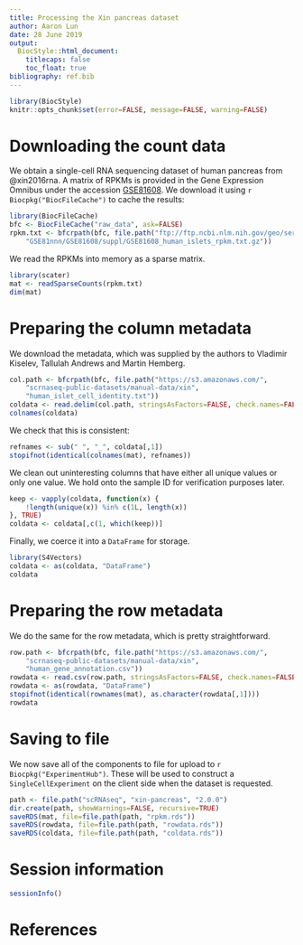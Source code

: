 ```yaml
---
title: Processing the Xin pancreas dataset
author: Aaron Lun
date: 28 June 2019
output:
  BiocStyle::html_document:
    titlecaps: false
    toc_float: true
bibliography: ref.bib
---
```


```r
library(BiocStyle)
knitr::opts_chunk$set(error=FALSE, message=FALSE, warning=FALSE)
```

# Downloading the count data

We obtain a single-cell RNA sequencing dataset of human pancreas from @xin2016rna. 
A matrix of RPKMs is provided in the Gene Expression Omnibus
under the accession [GSE81608](https://www.ncbi.nlm.nih.gov/geo/query/acc.cgi?acc=GSE81608).
We download it using `r Biocpkg("BiocFileCache")` to cache the results:

```r
library(BiocFileCache)
bfc <- BiocFileCache("raw_data", ask=FALSE)    
rpkm.txt <- bfcrpath(bfc, file.path("ftp://ftp.ncbi.nlm.nih.gov/geo/series",
    "GSE81nnn/GSE81608/suppl/GSE81608_human_islets_rpkm.txt.gz"))
```

We read the RPKMs into memory as a sparse matrix.

```r
library(scater)
mat <- readSparseCounts(rpkm.txt)
dim(mat)
```

# Preparing the column metadata

We download the metadata, which was supplied by the authors to Vladimir Kiselev, Tallulah Andrews and Martin Hemberg.

```r
col.path <- bfcrpath(bfc, file.path("https://s3.amazonaws.com/",
    "scrnaseq-public-datasets/manual-data/xin",
    "human_islet_cell_identity.txt"))
coldata <- read.delim(col.path, stringsAsFactors=FALSE, check.names=FALSE)
colnames(coldata)
```

We check that this is consistent:

```r
refnames <- sub(" ", "_", coldata[,1])
stopifnot(identical(colnames(mat), refnames))
```

We clean out uninteresting columns that have either all unique values or only one value.
We hold onto the sample ID for verification purposes later.

```r
keep <- vapply(coldata, function(x) {
    !length(unique(x)) %in% c(1L, length(x))
}, TRUE)
coldata <- coldata[,c(1, which(keep))]
```

Finally, we coerce it into a `DataFrame` for storage.

```r
library(S4Vectors)
coldata <- as(coldata, "DataFrame")
coldata
```

# Preparing the row metadata

We do the same for the row metadata, which is pretty straightforward.

```r
row.path <- bfcrpath(bfc, file.path("https://s3.amazonaws.com/",
    "scrnaseq-public-datasets/manual-data/xin",
    "human_gene_annotation.csv"))
rowdata <- read.csv(row.path, stringsAsFactors=FALSE, check.names=FALSE)
rowdata <- as(rowdata, "DataFrame")
stopifnot(identical(rownames(mat), as.character(rowdata[,1])))
rowdata
```

# Saving to file

We now save all of the components to file for upload to `r Biocpkg("ExperimentHub")`.
These will be used to construct a `SingleCellExperiment` on the client side when the dataset is requested.

```r
path <- file.path("scRNAseq", "xin-pancreas", "2.0.0")
dir.create(path, showWarnings=FALSE, recursive=TRUE)
saveRDS(mat, file=file.path(path, "rpkm.rds"))
saveRDS(rowdata, file=file.path(path, "rowdata.rds"))
saveRDS(coldata, file=file.path(path, "coldata.rds"))
```

# Session information

```r
sessionInfo()
```

# References
